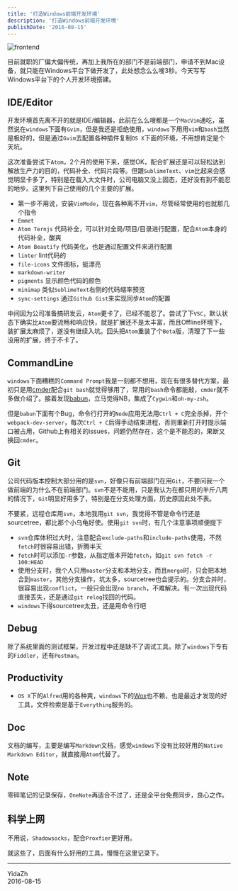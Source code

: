 ```yaml
---
title: '打造Windows前端开发环境'
description: '打造Windows前端开发环境'
publishDate: '2016-08-15'
---
```



<Image src="/images/front-end.jpeg" width={1068} height={601} alt="frontend" />

目前就职的厂偏大偏传统，再加上我所在的部门不是前端部门，申请不到Mac设备，就只能在Windows平台下做开发了，此处想念么么嗖3秒。今天写写Windows平台下的个人开发环境搭建。

## IDE/Editor

开发环境首先离不开的就是IDE/编辑器，此前在么么嗖都是一个`MacVim`通吃，虽然说在`windows`下面有`Gvim`，但是我还是拒绝使用，`windows`下用用`vim`和`bash`当然是极好的，但是通过`Gvim`去配置各种插件复制`OS X`下面的环境，不用想肯定是个天坑。

这次准备尝试下`Atom`，2个月的使用下来，感觉OK，配合扩展还是可以轻松达到解放生产力的目的，代码补全、代码片段等。但跟`SublimeText`、`vim`比起来会感觉明显卡多了，特别是在载入大文件时，公司电脑又没上固态，还好没有到不能忍的地步。这里列下自己使用的几个主要的扩展。

- 第一步不用说，安装`VimMode`，现在各种离不开`vim`，尽管经常使用的也就那几个指令
- `Emmet`
- `Atom Ternjs` 代码补全，可以针对全局/项目/目录进行配置，配合`Atom`本身的代码补全，酸爽
- `Atom Beautify` 代码美化，也是通过配置文件来进行配置
- `linter` lint代码的
- `file-icons` 文件图标，挺漂亮
- `markdown-writer`
- `pigments` 显示颜色代码的颜色
- `minimap` 类似`SublimeText`右侧的代码缩率预览
- `sync-settings` 通过`Github Gist`来实现同步`Atom`的配置

中间因为公司准备搞研发云，`Atom`更卡了，已经不能忍了。尝试了下`VSC`，默认状态下确实比`Atom`要流畅和响应快，就是扩展还不是太丰富，而且Offline环境下，装扩展太麻烦了，遂没有继续入坑。回头把`Atom`重装了个`Beta`版，清理了下一些没用的扩展，终于不卡了。

## CommandLine

`windows`下面糟糕的`Command Prompt`我是一刻都不想用，现在有很多替代方案，最初只是用[cmder](http://cmder.net/)配合`git bash`就觉得够用了，常用的`bash`命令都能敲，`cmder`就不多做介绍了。接着发现[babun](http://babun.github.io/)，立马觉得NB，集成了`Cygwin`和`oh-my-zsh`。

但是`babun`下面有个Bug，命令行打开的`Node`应用无法用`Ctrl + C`完全杀掉，开个`webpack-dev-server`，每次`Ctrl + C`后得手动结束进程，否则重新打开时提示端口被占用，Github上有相关的issues，问题仍然存在，这个是不能忍的，果断又换回`cmder`。

## Git

公司代码版本控制大部分用的是`svn`，好像只有前端部门在用`Git`，不要问我一个做前端的为什么不在前端部门。`svn`不是不能用，只是我认为在都只用的半斤八两的情况下，`Git`明显好用多了，特别是在分支处理方面，历史原因此处不表。

不要紧，远程仓库用`svn`，本地我用`git svn`，我觉得不管是命令行还是sourcetree，都比那个小乌龟好使。使用`git svn`时，有几个注意事项顺便提下

- `svn`仓库体积过大时，注意配合`exclude-paths`和`include-paths`使用，不然`fetch`时很容易出错，折腾半天
- `fetch`时可以添加`-r`参数，从指定版本开始`fetch`，如`git svn fetch -r 100:HEAD`
- 使用分支时，我个人只用`master`分支和本地分支，而且`merge`时，只会把本地合到`master`，其他分支操作，坑太多，sourcetree也会提示的。分支合并时，很容易出现`conflict`，一般只会出现`no branch`，不难解决。有一次出现代码直接丢失，还是通过`git relog`找回的代码。
- `windows`下得sourcetree太丑，还是用命令行吧

## Debug

除了系统里面的测试框架，开发过程中还是缺不了调试工具。除了`windows`下专有的`Fiddler`，还有`Postman`。

## Productivity

- `OS X`下的`Alfred`用的各种爽，`windows`下的[Wox](https://github.com/Wox-launcher/Wox)也不赖，也是最近才发现的好工具，文件检索是基于`Everything`服务的。

## Doc

文档的编写，主要是编写`Markdown`文档，感觉`windows`下没有比较好用的`Native Markdown Editor`，就直接用`Atom`代替了。

## Note

零碎笔记的记录保存，`OneNote`再适合不过了，还是全平台免费同步，良心之作。

## 科学上网

不用说，`Shadowsocks`，配合`Proxfier`更好用。

就这些了，后面有什么好用的工具，慢慢在这里记录下。

---

YidaZh  
2016-08-15

